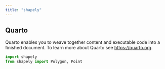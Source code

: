 ```yaml
---
title: "shapely"
---
```


## Quarto

Quarto enables you to weave together content and executable code into a finished document. To learn more about Quarto see <https://quarto.org>.

```python
import shapely
from shapely import Polygon, Point
```